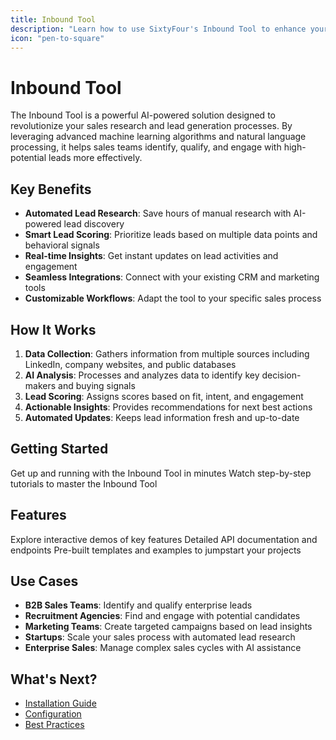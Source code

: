 ```yaml
---
title: Inbound Tool
description: "Learn how to use SixtyFour's Inbound Tool to enhance your sales research and lead generation."
icon: "pen-to-square"
---
```


# Inbound Tool

The Inbound Tool is a powerful AI-powered solution designed to revolutionize your sales research and lead generation processes. By leveraging advanced machine learning algorithms and natural language processing, it helps sales teams identify, qualify, and engage with high-potential leads more effectively.

## Key Benefits

- **Automated Lead Research**: Save hours of manual research with AI-powered lead discovery
- **Smart Lead Scoring**: Prioritize leads based on multiple data points and behavioral signals
- **Real-time Insights**: Get instant updates on lead activities and engagement
- **Seamless Integrations**: Connect with your existing CRM and marketing tools
- **Customizable Workflows**: Adapt the tool to your specific sales process

## How It Works

1. **Data Collection**: Gathers information from multiple sources including LinkedIn, company websites, and public databases
2. **AI Analysis**: Processes and analyzes data to identify key decision-makers and buying signals
3. **Lead Scoring**: Assigns scores based on fit, intent, and engagement
4. **Actionable Insights**: Provides recommendations for next best actions
5. **Automated Updates**: Keeps lead information fresh and up-to-date

## Getting Started

<CardGroup cols={2}>
  <Card
    title="Quick Start Guide"
    icon="rocket"
    href="/inbound-tool/quickstart"
  >
    Get up and running with the Inbound Tool in minutes
  </Card>
  <Card
    title="Video Tutorials"
    icon="video"
    href="/inbound-tool/videos"
  >
    Watch step-by-step tutorials to master the Inbound Tool
  </Card>
</CardGroup>

## Features

<CardGroup cols={3}>
  <Card
    title="Live Demos"
    icon="play"
    href="/inbound-tool/demos"
  >
    Explore interactive demos of key features
  </Card>
  <Card
    title="API Reference"
    icon="code"
    href="/inbound-tool/api-reference"
  >
    Detailed API documentation and endpoints
  </Card>
  <Card
    title="Starter Kits"
    icon="box"
    href="/inbound-tool/starter-kits"
  >
    Pre-built templates and examples to jumpstart your projects
  </Card>
</CardGroup>

## Use Cases

- **B2B Sales Teams**: Identify and qualify enterprise leads
- **Recruitment Agencies**: Find and engage with potential candidates
- **Marketing Teams**: Create targeted campaigns based on lead insights
- **Startups**: Scale your sales process with automated lead research
- **Enterprise Sales**: Manage complex sales cycles with AI assistance

## What's Next?

- [Installation Guide](/inbound-tool/installation)
- [Configuration](/inbound-tool/configuration)
- [Best Practices](/inbound-tool/best-practices) 